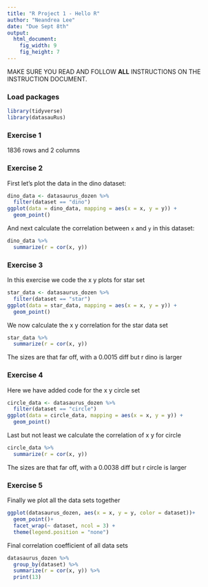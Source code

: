 ```yaml
---
title: "R Project 1 - Hello R"
author: "Neandrea Lee"
date: "Due Sept 8th"
output: 
  html_document: 
    fig_width: 9
    fig_height: 7
---
```


MAKE SURE YOU READ AND FOLLOW **ALL** INSTRUCTIONS ON THE INSTRUCTION DOCUMENT. 

### Load packages

```r
library(tidyverse) 
library(datasauRus)
```


### Exercise 1

1836 rows and 2 columns

### Exercise 2

First let's plot the data in the dino dataset:

```r
dino_data <- datasaurus_dozen %>%
  filter(dataset == "dino")
ggplot(data = dino_data, mapping = aes(x = x, y = y)) +
  geom_point()
```

And next calculate the correlation between `x` and `y` in this dataset:

```r
dino_data %>%
  summarize(r = cor(x, y))
```

### Exercise 3

In this exercise we code the x y plots for star set

```r
star_data <- datasaurus_dozen %>%
  filter(dataset == "star")
ggplot(data = star_data, mapping = aes(x = x, y = y)) +
  geom_point()
```

We now calculate the x y correlation for the star data set
 
```r
star_data %>%
  summarize(r = cor(x, y))
```
The sizes are that far off, with a 0.0015 diff but r dino is larger

### Exercise 4

Here we have added code for the x y circle set

```r
circle_data <- datasaurus_dozen %>%
  filter(dataset == "circle")
ggplot(data = circle_data, mapping = aes(x = x, y = y)) +
  geom_point()
```
Last but not least we calculate the correlation of x y for circle 

```r
circle_data %>%
  summarize(r = cor(x, y))
```
The sizes are that far off, with a 0.0038 diff but r circle is larger

### Exercise 5

Finally we plot all the data sets together

```r
ggplot(datasaurus_dozen, aes(x = x, y = y, color = dataset))+ 
  geom_point()+
  facet_wrap(~ dataset, ncol = 3) +
  theme(legend.position = "none")

```
Final correlation coefficient of all data sets

```r
datasaurus_dozen %>%
  group_by(dataset) %>%
  summarize(r = cor(x, y)) %>%
  print(13)
```


